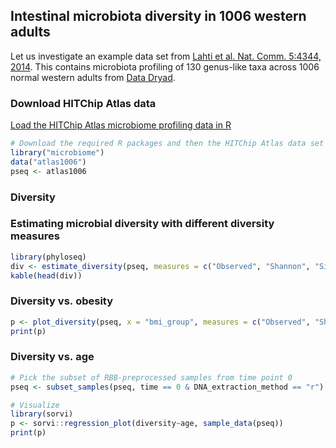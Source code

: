 ## Intestinal microbiota diversity in 1006 western adults

Let us investigate an example data set from [Lahti et al. Nat. Comm. 5:4344, 2014](http://www.nature.com/ncomms/2014/140708/ncomms5344/full/ncomms5344.html). This contains microbiota profiling of 130 genus-like taxa across 1006 normal western adults from [Data Dryad](http://doi.org/10.5061/dryad.pk75d).


### Download HITChip Atlas data

[Load the HITChip Atlas microbiome profiling data in R](Data.md)

```r
# Download the required R packages and then the HITChip Atlas data set
library("microbiome")
data("atlas1006")
pseq <- atlas1006
```


### Diversity 

### Estimating microbial diversity with different diversity measures

```r
library(phyloseq)
div <- estimate_diversity(pseq, measures = c("Observed", "Shannon", "Simpson"))
kable(head(div))
```


### Diversity vs. obesity

```r
p <- plot_diversity(pseq, x = "bmi_group", measures = c("Observed", "Shannon", "Simpson"), det.th = 250)
print(p)
```


### Diversity vs. age

```r
# Pick the subset of RBB-preprocessed samples from time point 0
pseq <- subset_samples(pseq, time == 0 & DNA_extraction_method == "r")

# Visualize
library(sorvi)
p <- sorvi::regression_plot(diversity~age, sample_data(pseq))
print(p)
```


